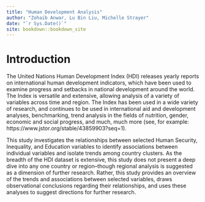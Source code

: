 ```yaml
--- 
title: "Human Development Analysis"
author: "Zohaib Anwar, Lu Bin Liu, Michelle Strayer"
date: "`r Sys.Date()`"
site: bookdown::bookdown_site
---
```


# Introduction

The United Nations Human Development Index (HDI) releases yearly reports on international human development indicators, which have been used to examine progress and setbacks in national development around the world. The Index is versatile and extensive, allowing analysis of a variety of variables across time and region.  The Index has been used in a wide variety of research, and continues to be used in international aid and development analyses, benchmarking, trend analysis in the fields of nutrition, gender, economic and social progress, and much, much more (see, for example: https://www.jstor.org/stable/43859903?seq=1).

This study investigates the relationships between selected Human Security, Inequality, and Education variables to identify associations between individual variables and isolate trends among country clusters. As the breadth of the HDI dataset is extensive, this study does not present a deep dive into any one country or region--though regional analysis is suggested as a dimension of further research. Rather, this study provides an overview of the trends and associations between selected variables, draws observational conclusions regarding their relationships, and uses these analyses to suggest directions for further research.